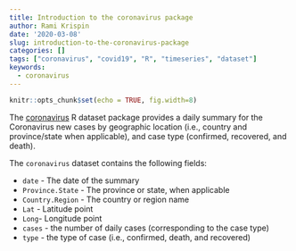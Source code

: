 ```yaml
---
title: Introduction to the coronavirus package
author: Rami Krispin
date: '2020-03-08'
slug: introduction-to-the-coronavirus-package
categories: []
tags: ["coronavirus", "covid19", "R", "timeseries", "dataset"]
keywords:
  - coronavirus
---
```


```r
knitr::opts_chunk$set(echo = TRUE, fig.width=8)
```


The [coronavirus](https://ramikrispin.github.io/coronavirus/) R dataset package provides a daily summary for the Coronavirus new cases by geographic location (i.e., country and province/state when applicable), and case type (confirmed, recovered, and death).

The `coronavirus` dataset contains the following fields:

* `date` - The date of the summary
* `Province.State` - The province or state, when applicable
* `Country.Region` - The country or region name
* `Lat` - Latitude point
* `Long`- Longitude point
* `cases` - the number of daily cases (corresponding to the case type)
* `type` - the type of case (i.e., confirmed, death, and recovered)

